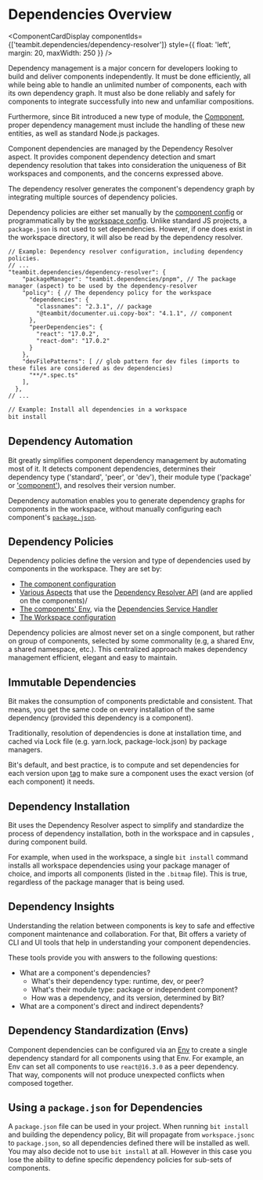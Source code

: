 
# Dependencies Overview

<ComponentCardDisplay
  componentIds={['teambit.dependencies/dependency-resolver']}
  style={{ float: 'left', margin: 20, maxWidth: 250 }}
/>

Dependency management is a major concern for developers looking to build and deliver components independently. It must be done efficiently, all while being able to handle an unlimited number of components, each with its own dependency graph.
It must also be done reliably and safely for components to integrate successfully into new and unfamiliar compositions.

Furthermore, since Bit introduced a new type of module, the [Component](/components/component-overview), proper dependency management must include the handling of these new entities, as well as standard Node.js packages.

Component dependencies are managed by the Dependency Resolver aspect. It provides component dependency detection and smart dependency resolution that takes into consideration the uniqueness of Bit workspaces and components, and the concerns expressed above.

The dependency resolver generates the component's dependency graph by integrating multiple sources of dependency policies.

Dependency policies are either set manually by the [component config](/components/component-config) or programmatically by the [workspace config](/workspace/workspace-configuration). Unlike standard JS projects, a `package.json` is not used to set dependencies. However, if one does exist in the workspace directory, it will also be read by the dependency resolver.

```jsonc title="Example: dependency configuration (workspace.jsonc)"
// Example: Dependency resolver configuration, including dependency policies.
// ...
"teambit.dependencies/dependency-resolver": {
    "packageManager": "teambit.dependencies/pnpm", // The package manager (aspect) to be used by the dependency-resolver
    "policy": { // The dependency policy for the workspace
      "dependencies": {
        "classnames": "2.3.1", // package
        "@teambit/documenter.ui.copy-box": "4.1.1", // component
      },
      "peerDependencies": {
        "react": "17.0.2",
        "react-dom": "17.0.2"
      }
    },
    "devFilePatterns": [ // glob pattern for dev files (imports to these files are considered as dev dependencies)
      "**/*.spec.ts"
    ],
  },
// ...
```

```bash title-"Example: Installing all workspace dependencies"
// Example: Install all dependencies in a workspace
bit install
```

## Dependency Automation

Bit greatly simplifies component dependency management by automating most of it. It detects component dependencies, determines their dependency type ('standard', 'peer', or 'dev'), their module type ('package' or ['component'](/components/component-overview)), and resolves their version number.

Dependency automation enables you to generate dependency graphs for components in the workspace, without manually configuring each component's [`package.json`](/packages/package-json).

## Dependency Policies

Dependency policies define the version and type of dependencies used by components in the workspace. They are set by:

- [The component configuration](/components/component-config)
- [Various Aspects](/extending-bit/aspect-overview) that use the [Dependency Resolver API](/dependencies/configuring-dependencies#configuring-from-aspects) (and are applied on the components)/
- [The components' Env](/envs/envs-overview), via the [Dependencies Service Handler](/dependencies/configuring-dependencies#configuring-dependencies-from-an-env)
- [The Workspace configuration](/workspace/workspace-configuration)

Dependency policies are almost never set on a single component, but rather on group of components, selected by some commonality (e.g, a shared Env, a shared namespace, etc.).
This centralized approach makes dependency management efficient, elegant and easy to maintain.

## Immutable Dependencies

Bit makes the consumption of components predictable and consistent. That means, you get the same code on every installation of the same dependency (provided this dependency is a component).

Traditionally, resolution of dependencies is done at installation time, and cached via Lock file (e.g. yarn.lock, package-lock.json) by package managers.

Bit's default, and best practice, is to compute and set dependencies for each version upon [tag](/components/tags) to make sure a component uses the exact version (of each component) it needs.

<!--TODO ## Dependency Safety -->

<!--TODO  Using dependencies might couple to -->

## Dependency Installation

Bit uses the Dependency Resolver aspect to simplify and standardize the process of dependency installation, both in the workspace and in capsules <!--TODO ['capsules'](#) -->, during component build.

For example, when used in the workspace, a single `bit install` command installs all workspace dependencies using your package manager of choice, and imports all components (listed in the `.bitmap` file).
This is true, regardless of the package manager that is being used.

## Dependency Insights

Understanding the relation between components is key to safe and effective component maintenance and collaboration. For that, Bit offers a variety of CLI and UI tools that help in understanding your component dependencies.

These tools provide you with answers to the following questions:

- What are a component's dependencies?
  - What's their dependency type: runtime, dev, or peer?
  - What's their module type: package or independent component?
  - How was a dependency, and its version, determined by Bit?
- What are a component's direct and indirect dependents?

## Dependency Standardization (Envs)

Component dependencies can be configured via an [Env](/envs/envs-overview) to create a single dependency standard for all components using that Env.
For example, an Env can set all components to use `react@16.3.0` as a peer dependency. That way, components will not produce unexpected conflicts when composed together.

## Using a `package.json` for Dependencies

A `package.json` file can be used in your project. When running `bit install` and building the dependency policy, Bit will propagate from `workspace.jsonc` to `package.json`, so all dependencies defined there will be installed as well. You may also decide not to use `bit install` at all. However in this case you lose the ability to define specific dependency policies for sub-sets of components.
